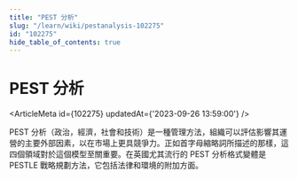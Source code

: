 ```yaml
---
title: "PEST 分析"
slug: "/learn/wiki/pestanalysis-102275"
id: "102275"
hide_table_of_contents: true
---
```



# PEST 分析

<ArticleMeta id={102275} updatedAt={'2023-09-26 13:59:00'} />
<div className='border-solid border-b border-t-0 my-4 border-[var(--ifm-color-gray-300)]' />

PEST 分析（政治，經濟，社會和技術）是一種管理方法，組織可以評估影響其運營的主要外部因素，以在市場上更具競爭力。正如首字母縮略詞所描述的那樣，這四個領域對於這個模型至關重要。在英國尤其流行的 PEST 分析格式變體是 PESTLE 戰略規劃方法，它包括法律和環境的附加方面。

